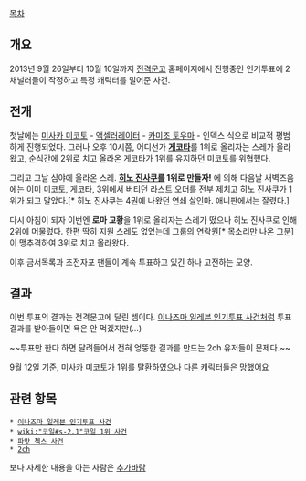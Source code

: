 [[목차]]

== 개요 ==
2013년 9월 26일부터 10월 10일까지 [[전격문고]] 홈페이지에서 진행중인 인기투표에 2채널러들이 작정하고 특정 캐릭터를 밀어준 사건.

== 전개 ==
첫날에는 [[미사카 미코토]] - [[액셀러레이터]] - [[카미조 토우마]] - 인덱스 식으로 비교적 평범하게 진행되었다. 그러나 오후 10시쯤, 어디선가 '''[[게코타]]'''를 1위로 올리자는 스레가 올라왔고, 순식간에 2위로 치고 올라온 게코타가 1위를 유지하던 미코토를 위협했다.

그리고 그날 심야에 올라온 스레. '''[[히노 진사쿠]]를 1위로 만들자!''' 에 의해 다음날 새벽즈음에는 이미 미코토, 게코타, 3위에서 버티던 라스트 오더를 전부 제치고 히노 진사쿠가 1위가 되고 말았다.[* 히노 진사쿠는 4권에 나왔던 연쇄 살인마. 애니판에서는 잘렸다.]

다시 아침이 되자 이번엔 '''로마 교황'''을 1위로 올리자는 스레가 떴으나 히노 진사쿠로 인해 2위에 머물렀다. 한편 딱히 지원 스레도 없었는데 그룹의 연락원[* 목소리만 나온 그분]이 맹추격하여 3위로 치고 올라왔다.

이후 금서목록과 초전자포 팬들이 계속 투표하고 있긴 하나 고전하는 모양.

== 결과 ==
이번 투표의 결과는 전격문고에 달린 셈이다. [[이나즈마 일레븐 인기투표 사건]]처럼 투표 결과를 받아들이면 욕은 안 먹겠지만(...)

~~투표만 한다 하면 달려들어서 전혀 엉뚱한 결과를 만드는 2ch 유저들이 문제다.~~

9월 12일 기준, 미사카 미코토가 1위를 탈환하였으나 다른 캐릭터들은 [[망했어요]]

== 관련 항목 ==
 * [[이나즈마 일레븐 인기투표 사건]]
 * [[wiki:"코일#s-2.1"코일 1위 사건]]
 * [[파맛 첵스 사건]]
 * [[2ch]]

보다 자세한 내용을 아는 사람은 [[추가바람]]
